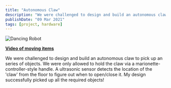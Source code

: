 ```yaml
---
title: "Autonomous Claw"
description: "We were challenged to design and build an autonomous claw to pick up an series of objects. "
publishDate: "09 Mar 2021"
tags: [project, hardware]
---
```


![Dancing Robot](../static-images/autonomous-claw.jpg)

[**Video of moving items**](https://www.youtube.com/watch?v=DB-3DKZoBs8)

We were challenged to design and build an autonomous claw to pick up an series of objects. We were only allowed to hold the claw via a marionette-controller-style handle. A ultrasonic sensor detects the location of the 'claw' from the floor to figure out when to open/close it. My design successfully picked up all the required objects!
